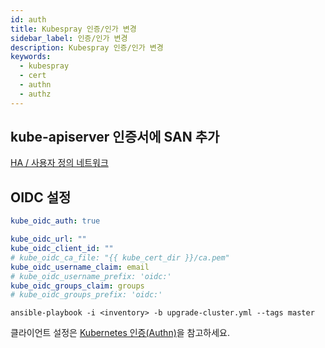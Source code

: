 ```yaml
---
id: auth
title: Kubespray 인증/인가 변경
sidebar_label: 인증/인가 변경
description: Kubespray 인증/인가 변경
keywords:
  - kubespray
  - cert
  - authn
  - authz
---
```


## kube-apiserver 인증서에 SAN 추가

[HA / 사용자 정의 네트워크](/docs/mlops/kubernetes/tools/kubespray/ha#사용자-정의-네트워크)

## OIDC 설정

```yaml title="group_vars/k8s_cluster/k8s-cluster.yml"
kube_oidc_auth: true

kube_oidc_url: ""
kube_oidc_client_id: ""
# kube_oidc_ca_file: "{{ kube_cert_dir }}/ca.pem"
kube_oidc_username_claim: email
# kube_oidc_username_prefix: 'oidc:'
kube_oidc_groups_claim: groups
# kube_oidc_groups_prefix: 'oidc:'
```

```shell
ansible-playbook -i <inventory> -b upgrade-cluster.yml --tags master
```

클라이언트 설정은 [Kubernetes 인증(Authn)](/docs/mlops/mlops/auth/authn)을 참고하세요.
